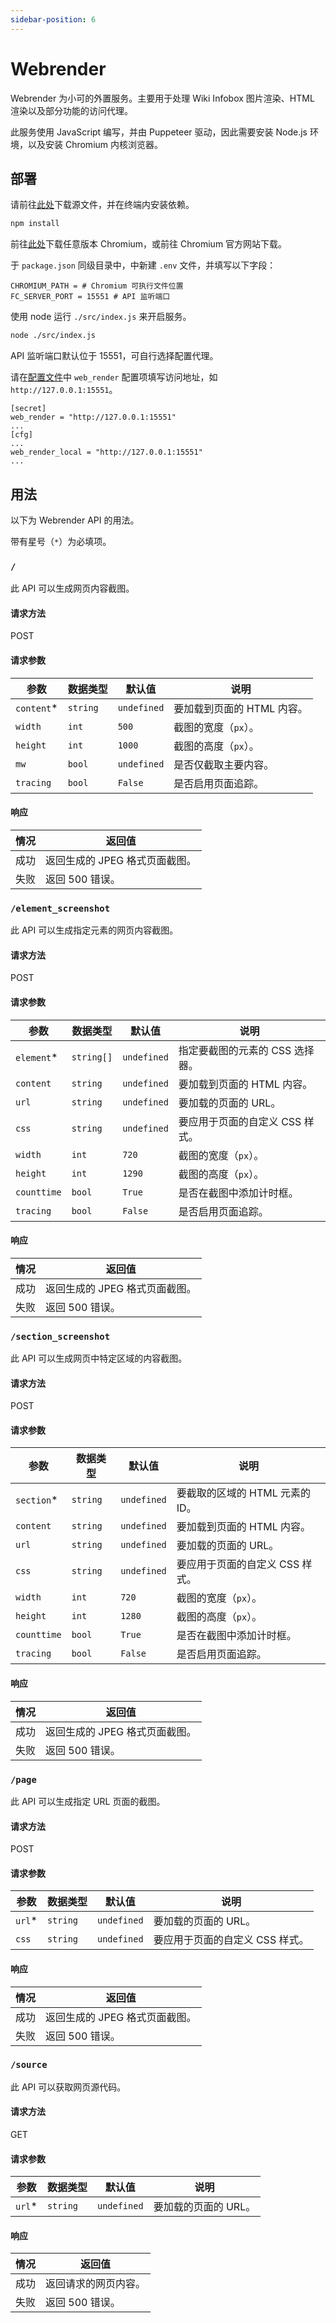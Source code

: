 ```yaml
---
sidebar-position: 6
---
```


# Webrender

Webrender 为小可的外置服务。主要用于处理 Wiki Infobox 图片渲染、HTML 渲染以及部分功能的访问代理。

此服务使用 JavaScript 编写，并由 Puppeteer 驱动，因此需要安装 Node.js 环境，以及安装 Chromium 内核浏览器。

## 部署

请前往[此处](https://github.com/Teahouse-Studios/oa-web-render)下载源文件，并在终端内安装依赖。

```sh
npm install
```

前往[此处](https://github.com/adieuadieu/serverless-chrome/releases)下载任意版本 Chromium，或前往 Chromium 官方网站下载。

于 `package.json` 同级目录中，中新建 `.env` 文件，并填写以下字段：

```properties title=".env"
CHROMIUM_PATH = # Chromium 可执行文件位置
FC_SERVER_PORT = 15551 # API 监听端口
```

使用 node 运行 `./src/index.js` 来开启服务。

```sh
node ./src/index.js
```

API 监听端口默认位于 15551，可自行选择配置代理。

请在[配置文件](/docs/development/config)中 `web_render` 配置项填写访问地址，如 `http://127.0.0.1:15551`。

```title="config/config.toml" {2,6}
[secret]
web_render = "http://127.0.0.1:15551"
...
[cfg]
...
web_render_local = "http://127.0.0.1:15551"
...
```

## 用法

以下为 Webrender API 的用法。

带有星号（`*`）为必填项。

### `/`

此 API 可以生成网页内容截图。

#### 请求方法

POST

#### 请求参数

| 参数        | 数据类型 | 默认值      | 说明                       |
| ----------- | -------- | ----------- | -------------------------- |
| `content`\* | `string` | `undefined` | 要加载到页面的 HTML 内容。 |
| `width`     | `int`    | `500`       | 截图的宽度（`px`）。       |
| `height`    | `int`    | `1000`      | 截图的高度（`px`）。       |
| `mw`        | `bool`   | `undefined` | 是否仅截取主要内容。       |
| `tracing`   | `bool`   | `False`     | 是否启用页面追踪。         |

#### 响应

| 情况 | 返回值                         |
| ---- | ------------------------------ |
| 成功 | 返回生成的 JPEG 格式页面截图。 |
| 失败 | 返回 500 错误。                |

### `/element_screenshot`

此 API 可以生成指定元素的网页内容截图。

#### 请求方法

POST

#### 请求参数

| 参数        | 数据类型   | 默认值      | 说明                            |
| ----------- | ---------- | ----------- | ------------------------------- |
| `element`\* | `string[]` | `undefined` | 指定要截图的元素的 CSS 选择器。 |
| `content`   | `string`   | `undefined` | 要加载到页面的 HTML 内容。      |
| `url`       | `string`   | `undefined` | 要加载的页面的 URL。            |
| `css`       | `string`   | `undefined` | 要应用于页面的自定义 CSS 样式。 |
| `width`     | `int`      | `720`       | 截图的宽度（`px`）。            |
| `height`    | `int`      | `1290`      | 截图的高度（`px`）。            |
| `counttime` | `bool`     | `True`      | 是否在截图中添加计时框。        |
| `tracing`   | `bool`     | `False`     | 是否启用页面追踪。              |

#### 响应

| 情况 | 返回值                         |
| ---- | ------------------------------ |
| 成功 | 返回生成的 JPEG 格式页面截图。 |
| 失败 | 返回 500 错误。                |

### `/section_screenshot`

此 API 可以生成网页中特定区域的内容截图。

#### 请求方法

POST

#### 请求参数

| 参数        | 数据类型 | 默认值      | 说明                            |
| ----------- | -------- | ----------- | ------------------------------- |
| `section`\* | `string` | `undefined` | 要截取的区域的 HTML 元素的 ID。 |
| `content`   | `string` | `undefined` | 要加载到页面的 HTML 内容。      |
| `url`       | `string` | `undefined` | 要加载的页面的 URL。            |
| `css`       | `string` | `undefined` | 要应用于页面的自定义 CSS 样式。 |
| `width`     | `int`    | `720`       | 截图的宽度（`px`）。            |
| `height`    | `int`    | `1280`      | 截图的高度（`px`）。            |
| `counttime` | `bool`   | `True`      | 是否在截图中添加计时框。        |
| `tracing`   | `bool`   | `False`     | 是否启用页面追踪。              |

#### 响应

| 情况 | 返回值                         |
| ---- | ------------------------------ |
| 成功 | 返回生成的 JPEG 格式页面截图。 |
| 失败 | 返回 500 错误。                |

### `/page`

此 API 可以生成指定 URL 页面的截图。

#### 请求方法

POST

#### 请求参数

| 参数    | 数据类型 | 默认值      | 说明                            |
| ------- | -------- | ----------- | ------------------------------- |
| `url`\* | `string` | `undefined` | 要加载的页面的 URL。            |
| `css`   | `string` | `undefined` | 要应用于页面的自定义 CSS 样式。 |

#### 响应

| 情况 | 返回值                         |
| ---- | ------------------------------ |
| 成功 | 返回生成的 JPEG 格式页面截图。 |
| 失败 | 返回 500 错误。                |

### `/source`

此 API 可以获取网页源代码。

#### 请求方法

GET

#### 请求参数

| 参数    | 数据类型 | 默认值      | 说明                 |
| ------- | -------- | ----------- | -------------------- |
| `url`\* | `string` | `undefined` | 要加载的页面的 URL。 |

#### 响应

| 情况 | 返回值               |
| ---- | -------------------- |
| 成功 | 返回请求的网页内容。 |
| 失败 | 返回 500 错误。      |
